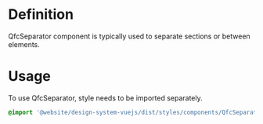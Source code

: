 
<Meta title="Elements/Separator" />

# Definition

QfcSeparator component is typically used to separate sections or between elements.

# Usage

To use QfcSeparator, style needs to be imported separately.

```sass
@import '@website/design-system-vuejs/dist/styles/components/QfcSeparator.scss';

```
